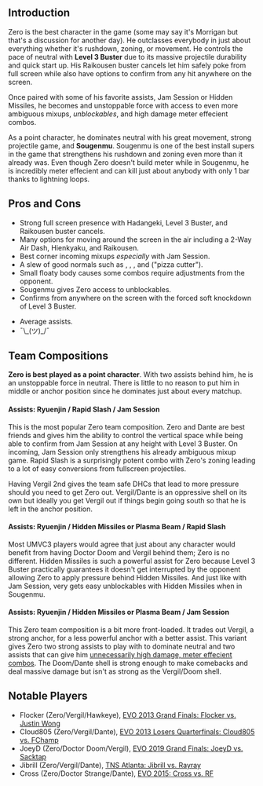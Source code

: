 ## Introduction

Zero is the best character in the game (some may say it's Morrigan but that's a discussion for another day).
He outclasses everybody in just about everything whether it's rushdown, zoning, or movement. He controls the pace of neutral with **Level 3 Buster** due to its
massive projectile durability and quick start up. His Raikousen buster cancels let him safely poke from full screen while also have options to confirm from any hit anywhere on the screen.

Once paired with some of his favorite assists, Jam Session or Hidden Missiles, he becomes and unstoppable force with access to even more ambiguous mixups,
_unblockables_, and high damage meter effecient combos.

As a point character, he dominates neutral with his great movement, strong projectile game, and **Sougenmu**. Sougenmu is one of the best install supers in the game
that strengthens his rushdown and zoning even more than it already was. Even though Zero doesn't build meter while in Sougenmu, he is incredibly meter effecient and can kill
just about anybody with only 1 bar thanks to lightning loops.

## Pros and Cons

<Typography className="uppercase" color="green" variant="h3" children="Pros" />

- Strong full screen presence with Hadangeki, Level 3 Buster, and Raikousen buster cancels.
- Many options for moving around the screen in the air including a 2-Way Air Dash, Hienkyaku, and Raikousen.
- Best corner incoming mixups _especially_ with Jam Session.
- A slew of good normals such as <InlineInput color="yellow" text="2M" />, <InlineInput color="red" text="5H" />, <InlineInput color="red" text="2H" />, and <InlineInput color="red" text="j.2H" /> ("pizza cutter").
- Small floaty body causes some combos require adjustments from the opponent.
- Sougenmu gives Zero access to unblockables.
- Confirms from anywhere on the screen with the forced soft knockdown of Level 3 Buster.

<Typography className="uppercase" color="red" variant="h3" children="Cons" />

- Average assists.
- ¯\\\_(ツ)\_/¯

## Team Compositions

**Zero is best played as a point character**. With two assists behind him, he is an unstoppable force in neutral. There is little to no reason to put him in middle or anchor position
since he dominates just about every matchup.

<TeamImages c1="Zero" c2="Vergil" c3="Dante" />

<Typography
  className="uppercase"
  color="aqua"
  variant="h2"
  component="h3"
  children='Zero / Vergil / Dante - "Zero May Cry"'
/>
#### Assists: Ryuenjin / Rapid Slash / Jam Session

This is the most popular Zero team composition. Zero and Dante are best friends and gives him the ability to control the vertical space while being able to confirm
from Jam Session at any height with Level 3 Buster. On incoming, Jam Session only strengthens his already ambiguous mixup game. Rapid Slash is a surprisingly potent combo with Zero's zoning
leading to a lot of easy conversions from fullscreen projectiles.

Having Vergil 2nd gives the team safe DHCs that lead to more pressure
should you need to get Zero out. Vergil/Dante is an oppressive shell on its own but ideally you get Vergil out if things begin going south so that he is left in the anchor
position.

<TeamImages c1="Zero" c2="Doctor Doom" c3="Vergil" />

<Typography className="uppercase" color="aqua" variant="h2" component="h3" children="Zero / Doctor Doom / Vergil" />

#### Assists: Ryuenjin / Hidden Missiles or Plasma Beam / Rapid Slash

Most UMVC3 players would agree that just about any character would benefit from having Doctor Doom and Vergil behind them; Zero is no different. Hidden Missiles is such
a powerful assist for Zero because Level 3 Buster practically guarantees it doesn't get interrupted by the opponent allowing Zero to apply pressure behind
Hidden Missiles. And just like with Jam Session, very gets easy unblockables with Hidden Missiles when in Sougenmu.

<TeamImages c1="Zero" c2="Doctor Doom" c3="Dante" />

<Typography className="uppercase" color="aqua" variant="h2" component="h3" children="Zero / Doctor Doom / Dante" />

#### Assists: Ryuenjin / Hidden Missiles or Plasma Beam / Jam Session

This Zero team composition is a bit more front-loaded. It trades out Vergil, a strong anchor, for a less powerful anchor with a better assist. This variant gives Zero
two strong assists to play with to dominate neutral and two assists that can give him [unnecessarily high damage, meter effecient combos](https://twitter.com/dylnyan/status/1305352195307520000?s=20&t=deDD5ogCHQqDowcHFgADCw).
The Doom/Dante shell is strong enough to make comebacks and deal massive damage but isn't as strong as the Vergil/Doom shell.

## Notable Players

- Flocker (Zero/Vergil/Hawkeye), [EVO 2013 Grand Finals: Flocker vs. Justin Wong](https://www.youtube.com/watch?v=4MAcqScj4Gc)
- Cloud805 (Zero/Vergil/Dante), [EVO 2013 Losers Quarterfinals: Cloud805 vs. FChamp](https://www.youtube.com/watch?v=JHHVIK_pu5c)
- JoeyD (Zero/Doctor Doom/Vergil), [EVO 2019 Grand Finals: JoeyD vs. Sacktap](https://www.youtube.com/watch?v=mYFACGWQlC0)
- Jibrill (Zero/Vergil/Dante), [TNS Atlanta: Jibrill vs. Rayray](https://youtu.be/VZ_IZV5gAow?t=4758)
- Cross (Zero/Doctor Strange/Dante), [EVO 2015: Cross vs. RF](https://www.youtube.com/watch?v=139k_gWSC9A)
